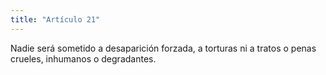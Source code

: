 ```yaml
---
title: "Artículo 21"
---
```


Nadie será sometido a desaparición forzada, a torturas ni a tratos o penas crueles,
inhumanos o degradantes.